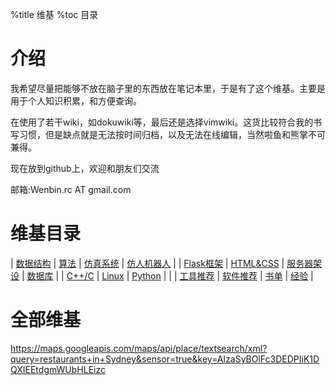 %title 维基 
%toc 目录
= 介绍 =
我希望尽量把能够不放在脑子里的东西放在笔记本里，于是有了这个维基。主要是用于个人知识积累，和方便查询。

在使用了若干wiki，如dokuwiki等，最后还是选择vimwiki。这货比较符合我的书写习惯，但是缺点就是无法按时间归档，以及无法在线编辑，当然啦鱼和熊掌不可兼得。

现在放到github上，欢迎和朋友们交流

邮箱:Wenbin.rc AT gmail.com
= 维基目录 =
| [[./datastructure/datastructure|数据结构]] | [[./algorithm/algorithm|算法]]   | [[./simulation/sim|仿真系统]]  | [[./robot/humanoid|仿人机器人]]  |
| [[./flask/flask|Flask框架]]                | [[./web_design/design|HTML&CSS]] | [[./server/server|服务器架设]] | [[./database/db|数据库]]         |
| [[./cpp/cpp|C++/C]]                        | [[./linux/linux| Linux]]         | [[./python/python|Python]]     |                                  |
| [[./tools/tools|工具推荐]]                 | [[./tools/software|软件推荐]]    | [[./book/booklist|书单]]       | [[./experience/experience|经验]] |

= 全部维基 =
https://maps.googleapis.com/maps/api/place/textsearch/xml?query=restaurants+in+Sydney&sensor=true&key=AIzaSyBOlFc3DEDPIiK1DQXIEEtdgmWUbHLEizc
